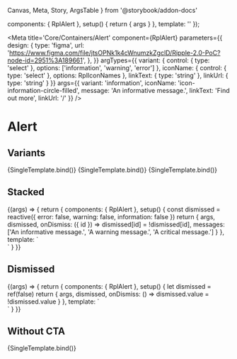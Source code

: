   Canvas,
  Meta,
  Story,
  ArgsTable
} from '@storybook/addon-docs'

  components: { RplAlert },
  setup() {
    return { args }
  },
  template: '<RplAlert v-bind="args"></RplAlert>'
});


<Meta
  title='Core/Containers/Alert'
  component={RplAlert}
    parameters={{
    design: {
      type: 'figma',
      url:
        'https://www.figma.com/file/jtsOPNk1k4cWnumzkZgclD/Ripple-2.0-PoC?node-id=2951%3A189661',
    },
  }}
  argTypes={{
    variant: {
      control: { type: 'select' },
      options: ['information', 'warning', 'error']
    },
    iconName: {
      control: { type: 'select' },
      options: RplIconNames
    },
    linkText: {
      type: 'string'
    },
    linkUrl: {
      type: 'string'
    }
  }}
  args={{
    variant: 'information',
    iconName: 'icon-information-circle-filled',
    message: 'An informative message.',
    linkText: 'Find out more',
    linkUrl: '/'
  }}
/>

# Alert

<ArgsTable of={RplAlert} />

## Variants

<Canvas columns={2}>
  <Story
    name='Information'
    args={{
      variant: 'information',
      message: 'An informative message.',
      iconName: 'icon-information-circle-filled',
      alertId: 'info-1'
    }}
  >
    {SingleTemplate.bind()}
  </Story>
  <Story
    name='Warning'
    args={{
      variant: 'warning',
      message: 'A warning message.',
      iconName: 'icon-fire',
      alertId: 'fire-1'
    }}
  >
    {SingleTemplate.bind()}
  </Story>
  <Story
    name='Danger'
    args={{
      variant: 'error',
      message: 'A critical message.',
      iconName: 'icon-exclamation-circle-filled',
      alertId: 'danger-1'
    }}
  >
    {SingleTemplate.bind()}
  </Story>
</Canvas>

## Stacked

<Canvas>
  <Story
    name='Stacked'
    args={{
      variant: 'error',
      iconName: 'icon-exclamation-circle-filled'
    }}
    parameters={{ actions: { argTypesRegex: '^on.*' } }}
  >
    {(args) => {
      return {
        components: { RplAlert },
        setup() {
          const dismissed = reactive({
            error: false,
            warning: false,
            information: false
          })
          return {
            args,
            dismissed,
            onDismiss: ({ id }) => dismissed[id] = !dismissed[id],
            messages: ['An informative message.', 'A warning message.', 'A critical message.']
          }
        },
        template: `<div style="position: relative;" v-for="(alert, i) in Object.keys(dismissed)">
            <RplAlert v-bind="args"
              :message="messages[i]"
              :key="'alert-' + i"
              :variant="alert"
              :alertId="alert"
              :dismissed="dismissed[alert]"
              @dismiss="onDismiss"
            >
            </RplAlert>
          </div>`
      }
    }}
  </Story>
</Canvas>

## Dismissed

<Canvas columns={2}>
  <Story
    name='Dismissed'
    args={{
      variant: 'error',
      iconName: 'icon-exclamation-circle-filled'
    }}
    play={playFunction}
  >
    {(args) => {
      return {
        components: { RplAlert },
        setup() {
          let dismissed = ref(false)
          return {
            args,
            dismissed,
            onDismiss: () =>  dismissed.value = !dismissed.value
          }
        },
        template: `<div style="position: relative;">
            <RplAlert v-bind="args"
              variant="information"
              alertId="123"
              :dismissed="dismissed"
              @dismiss="onDismiss"
            >
            </RplAlert>
          </div>`
      }
    }}
  </Story>
</Canvas>


## Without CTA

<Canvas>
  <Story
    name='Without CTA'
    args={{
      variant: 'warning',
      message: 'An example of an alert without the CTA.',
      alertId: 'no-cta',
      linkUrl: null
    }}
  >
    {SingleTemplate.bind()}
  </Story>
</Canvas>
